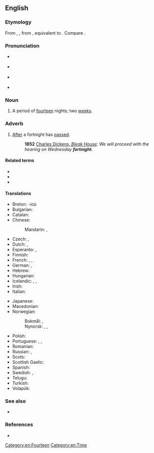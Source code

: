 ==English==
{{was wotd|2009|February|6}}
{{wikipedia}}

===Etymology===
From {{inh|en|enm|fourtenight}}, {{m|enm|fourten night}}, from {{inh|en|ang|fēowertȳne niht|t=fourteen nights}}, equivalent to {{compound|en|fourteen|night|nocat=1}}. Compare {{m|en|sennight}}.

===Pronunciation===
* {{a|RP}} {{IPA|/ˈfɔːt.naɪt/|lang=en}}
* {{a|GenAm}} {{IPA|/ˈfɔɹt.naɪt/|lang=en}}
* {{a|NY}} {{IPA|[ˈfɔəʔ.nɐjʔ]|lang=en}}
* {{audio|en-us-fortnight.ogg|Audio (US)|lang=en}}

===Noun===
{{en-noun}}

# {{lb|en|chiefly|UK|Ireland|Australia|New Zealand}} A period of [[fourteen]] nights; two [[week]]s.

===Adverb===
{{en-adv|-}}

# [[after|After]] a fortnight has [[passed]].
#: '''1852''' [http://www.gutenberg.org/dirs/etext97/blkhs12.txt Charles Dickens, ''Bleak House'']: ''We will proceed with the hearing on Wednesday '''fortnight'''''.

====Related terms====
* {{l|en|fortnightly}}
* {{l|en|microfortnight}}
* {{l|en|halfmonth}}

====Translations====
{{trans-top|period of two weeks}}
* Breton: {{t-check|br|pemzektez|m-p}} -ioù
* Bulgarian: {{t|bg|две седмици|sc=Cyrl}}
* Catalan: {{t+|ca|quinzena|f}}
* Chinese:
*: Mandarin: {{t|cmn|[[两]][[周]]|sc=Hani}}, {{t|cmn|[[兩]][[周]]|tr=liǎngzhōu|sc=Hani}}
* Czech: {{t|cs|dva týdny|m-p}}, {{t|cs|čtrnáct dní|m-p}}
* Dutch: {{t|nl|[[veertien]] [[dagen]]|p}}, {{t|nl|[[twee]] [[weken]]|p}}
* Esperanto: {{t-check|eo|duonmonato}}, {{t-check|eo|[[du]] [[semajno]]j}} <!-- was "[[du]] [[semajno]]j" - assumed sum-of-parts; if an idiom, remove the wikilinks to the individual words. see [[User:Kephir/gadgets/xte#Translation_fixing]] -->
* Finnish: {{t|fi|[[kaksi]] [[viikkoa]]}}
* French: {{t+|fr|quinze jours|m-p}}, {{t|fr|deux semaines|f-p}}, {{t+|fr|quinzaine|f}}
* German: {{t|de|[[vierzehn]] [[Tag|Tage]]}}, {{t|de|[[zwei]] [[Wochen]]}}
* Hebrew: {{t|he|שבועיים|m-d|tr=shvu'ayím|alt=שבועיים \ שְׁבוּעַיִם|sc=Hebr}}
* Hungarian: {{t|hu|két hét}}
* Icelandic: {{t|is|tvær vikur|f-p}}, {{t|is|hálfur mánuður|m}}, {{t|is|fjórtán dagar|m-p}}
* Irish: {{t|ga|coicís|f}}
* Italian: {{t|it|([[periodo]] di) [[due]] [[settimana|settimane]]}}
{{trans-mid}}
* Japanese: {{t|ja|二週間|tr=にしゅうかん, nishūkan|sc=Jpan}}
* Macedonian: {{t|mk|[[два|две]] [[недела|не́дели]]|sc=Cyrl}}
* Norwegian:
*: Bokmål: {{t|nb|to uker|p}}, {{t|nb|fjorten dager|p}}
*: Nynorsk: {{t|nn|to veker|p}}, {{t|nn|fjorten dagar|p}}, {{t|nn|fjortendagar|p}}
* Polish: {{t|pl|[[dwa]] [[tygodnie]]|m-p-in}}
* Portuguese: {{t|pt|[[duas]] [[semanas]]|f-p}}, {{t|pt|[[quatorze]]/[[catorze]] [[dias]]|m-p}}, {{t+|pt|quinzena|f}}
* Romanian: {{t|ro|două săptămâni|f-p}}
* Russian: {{t|ru|[[два|две]] [[неделя|неде́ли]]}}, {{t|ru|четырнадцать дней}}
* Scots: {{t|sco|fortnicht}}
* Scottish Gaelic: {{t|gd|cola-deug|m}}
* Spanish: {{t+|es|quincena|f}}
* Swedish: {{t|sv|[[två]] [[veckor]]|p}}, {{t|sv|[[fjorton]] [[dagar]]}}
* Telugu: {{t+|te|పక్షము|sc=Telu}}
* Turkish: {{t|tr|iki hafta}}
* Volapük: {{t+|vo|telvig}}
{{trans-bottom}}

===See also===
* {{l|en|sennight}}

===References===
* {{R:Merriam Webster Online|fortnight}}

[[Category:en:Fourteen]]
[[Category:en:Time]]